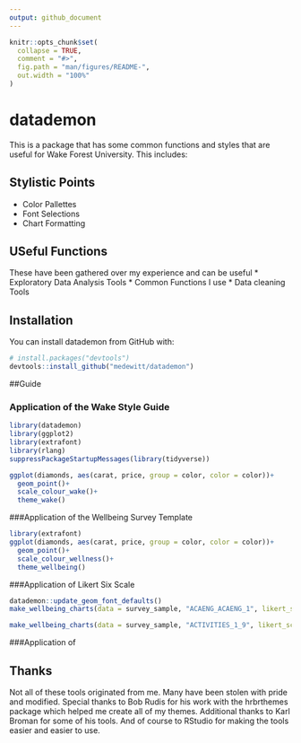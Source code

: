 ```yaml
---
output: github_document
---
```


<!-- README.md is generated from README.Rmd. Please edit that file -->

```r
knitr::opts_chunk$set(
  collapse = TRUE,
  comment = "#>",
  fig.path = "man/figures/README-",
  out.width = "100%"
)
```
# datademon

This is a package that has some common functions and styles that are useful for Wake Forest University. This includes:

## Stylistic Points
* Color Pallettes
* Font Selections
* Chart Formatting

## USeful Functions
These have been gathered over my experience and can be useful
* Exploratory Data Analysis Tools
* Common Functions I use
* Data cleaning Tools


## Installation

You can install datademon from GitHub with:

```r
# install.packages("devtools")
devtools::install_github("medewitt/datademon")
```


##Guide

### Application of the Wake Style Guide

```r
library(datademon)
library(ggplot2)
library(extrafont)
library(rlang)
suppressPackageStartupMessages(library(tidyverse))

ggplot(diamonds, aes(carat, price, group = color, color = color))+
  geom_point()+
  scale_colour_wake()+
  theme_wake()
```

###Application of the Wellbeing Survey Template

```r
library(extrafont)
ggplot(diamonds, aes(carat, price, group = color, color = color))+
  geom_point()+
  scale_colour_wellness()+
  theme_wellbeing()
```

###Application of Likert Six Scale

```r
datademon::update_geom_font_defaults()
make_wellbeing_charts(data = survey_sample, "ACAENG_ACAENG_1", likert_scale = "agreement")+ylab("")+xlab("")
```

```r
make_wellbeing_charts(data = survey_sample, "ACTIVITIES_1_9", likert_scale = "frequency")
```

###Application of 


## Thanks
Not all of these tools originated from me. Many have been stolen with pride and modified. 
Special thanks to Bob Rudis for his work with the hrbrthemes package which helped me create all of my themes.
Additional thanks to Karl Broman for some of his tools.
And of course to RStudio for making the tools easier and easier to use.
